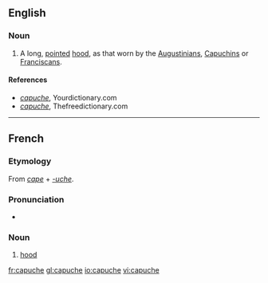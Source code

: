 ==English==

===Noun===
{{en-noun}}

# A long, [[pointed]] [[hood]], as that worn by the [[Augustinians]], [[w:Order of Friars Minor Capuchin|Capuchins]] or [[Franciscans]].

====References====
*''[http://www.yourdictionary.com capuche]'', Yourdictionary.com
*''[http://www.thefreedictionary.com capuche]'', Thefreedictionary.com

----
==French==

===Etymology===
From ''[[cape]]'' + ''[[-uche]]''.

===Pronunciation===
* {{IPA|/kapyʃ/|lang=fr}}

===Noun===
{{fr-noun|f}}

# [[hood]]

[[fr:capuche]]
[[gl:capuche]]
[[io:capuche]]
[[vi:capuche]]